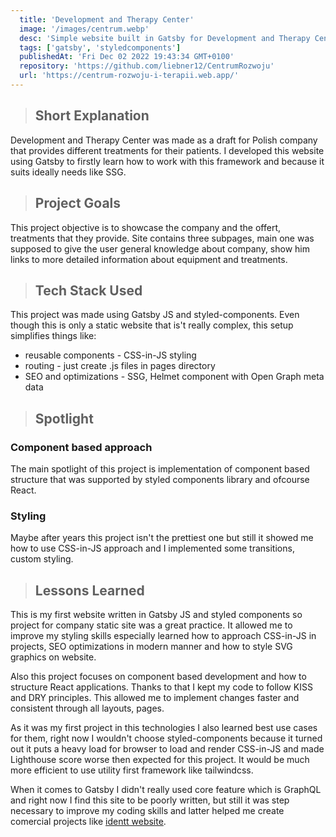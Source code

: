 ```yaml
---
  title: 'Development and Therapy Center'
  image: '/images/centrum.webp'
  desc: 'Simple website built in Gatsby for Development and Therapy Center'
  tags: ['gatsby', 'styledcomponents']
  publishedAt: 'Fri Dec 02 2022 19:43:34 GMT+0100'
  repository: 'https://github.com/liebner12/CentrumRozwoju'
  url: 'https://centrum-rozwoju-i-terapii.web.app/'
---
```


> ## Short Explanation

Development and Therapy Center was made as a draft for Polish company that provides different treatments for their patients.
I developed this website using Gatsby to firstly learn how to work with this framework and because it suits ideally needs like SSG.

> ## Project Goals

This project objective is to showcase the company and the offert, treatments that they provide.
Site contains three subpages, main one was supposed to give the user general knowledge about company,
show him links to more detailed information about equipment and treatments.

<CustomImage src="/images/centrum-full.webp" height={1056} width="480" />

> ## Tech Stack Used

<div className="not-prose">
  <Icons icons={['gatsby', 'styledcomponents']} />
</div>

This project was made using Gatsby JS and styled-components. Even though this is only a static website that is't really complex,
this setup simplifies things like:

- reusable components - CSS-in-JS styling
- routing - just create .js files in pages directory
- SEO and optimizations - SSG, Helmet component with Open Graph meta data

> ## Spotlight

### Component based approach

The main spotlight of this project is implementation of component based structure
that was supported by styled components library and ofcourse React.

### Styling

Maybe after years this project isn't the prettiest one but still it showed me how to use
CSS-in-JS approach and I implemented some transitions, custom styling.

<CustomImage src="/images/equipment.webp" height={368} width="720" />

> ## Lessons Learned

This is my first website written in Gatsby JS and styled components so project for
company static site was a great practice. It allowed me to improve my styling skills
especially learned how to approach CSS-in-JS in projects, SEO optimizations in modern manner
and how to style SVG graphics on website.

Also this project focuses on component based development and how to structure React applications.
Thanks to that I kept my code to follow KISS and DRY principles. This allowed me to implement changes
faster and consistent through all layouts, pages.

As it was my first project in this technologies I also learned best use cases for them,
right now I wouldn't choose styled-components because it turned out it puts a heavy load
for browser to load and render CSS-in-JS and made Lighthouse score worse then expected for
this project. It would be much more efficient to use utility first framework like tailwindcss.

When it comes to Gatsby I didn't really used core feature which is GraphQL and right now I find this site to be
poorly written, but still it was step necessary to improve my coding skills and latter helped me create
comercial projects like [identt website](https://www.identt.io).
